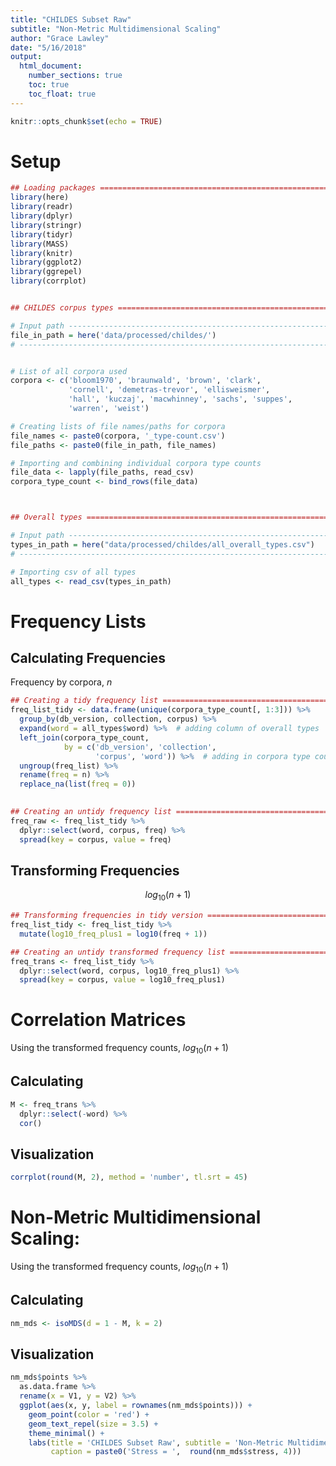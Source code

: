 ```yaml
---
title: "CHILDES Subset Raw"
subtitle: "Non-Metric Multidimensional Scaling"
author: "Grace Lawley"
date: "5/16/2018"
output:
  html_document:
    number_sections: true
    toc: true
    toc_float: true
---
```


```r
knitr::opts_chunk$set(echo = TRUE)
```
# Setup
```r
## Loading packages ===========================================================
library(here)
library(readr)
library(dplyr)
library(stringr)
library(tidyr)
library(MASS)
library(knitr)
library(ggplot2)
library(ggrepel)
library(corrplot)


## CHILDES corpus types =======================================================

# Input path ------------------------------------------------------------------
file_in_path = here('data/processed/childes/')
# -----------------------------------------------------------------------------


# List of all corpora used
corpora <- c('bloom1970', 'braunwald', 'brown', 'clark', 
             'cornell', 'demetras-trevor', 'ellisweismer',
             'hall', 'kuczaj', 'macwhinney', 'sachs', 'suppes',
             'warren', 'weist')

# Creating lists of file names/paths for corpora
file_names <- paste0(corpora, '_type-count.csv')
file_paths <- paste0(file_in_path, file_names)

# Importing and combining individual corpora type counts
file_data <- lapply(file_paths, read_csv)
corpora_type_count <- bind_rows(file_data)



## Overall types ==============================================================

# Input path ------------------------------------------------------------------
types_in_path = here("data/processed/childes/all_overall_types.csv")
# -----------------------------------------------------------------------------

# Importing csv of all types
all_types <- read_csv(types_in_path)
```

# Frequency Lists
## Calculating Frequencies
Frequency by corpora, *n*
```r
## Creating a tidy frequency list =============================================
freq_list_tidy <- data.frame(unique(corpora_type_count[, 1:3])) %>% 
  group_by(db_version, collection, corpus) %>% 
  expand(word = all_types$word) %>%  # adding column of overall types
  left_join(corpora_type_count,  
            by = c('db_version', 'collection',
                   'corpus', 'word')) %>%  # adding in corpora type counts
  ungroup(freq_list) %>%
  rename(freq = n) %>% 
  replace_na(list(freq = 0))
  

## Creating an untidy frequency list ==========================================
freq_raw <- freq_list_tidy %>% 
  dplyr::select(word, corpus, freq) %>% 
  spread(key = corpus, value = freq)
```
## Transforming Frequencies
$$log_{10}(n+1)$$  
```r
## Transforming frequencies in tidy version ===================================
freq_list_tidy <- freq_list_tidy %>% 
  mutate(log10_freq_plus1 = log10(freq + 1))

## Creating an untidy transformed frequency list ==============================
freq_trans <- freq_list_tidy %>% 
  dplyr::select(word, corpus, log10_freq_plus1) %>% 
  spread(key = corpus, value = log10_freq_plus1)
```


# Correlation Matrices
Using the transformed frequency counts, $log_{10}(n+1)$  

## Calculating  
```r
M <- freq_trans %>% 
  dplyr::select(-word) %>% 
  cor()
```

## Visualization
```r
corrplot(round(M, 2), method = 'number', tl.srt = 45)
```

# Non-Metric Multidimensional Scaling:
Using the transformed frequency counts, $log_{10}(n+1)$  

## Calculating  
```r
nm_mds <- isoMDS(d = 1 - M, k = 2)
```
## Visualization
```r
nm_mds$points %>% 
  as.data.frame %>% 
  rename(x = V1, y = V2) %>% 
  ggplot(aes(x, y, label = rownames(nm_mds$points))) +
    geom_point(color = 'red') +
    geom_text_repel(size = 3.5) +
    theme_minimal() +
    labs(title = 'CHILDES Subset Raw', subtitle = 'Non-Metric Multidimensional Scaling', 
         caption = paste0('Stress = ',  round(nm_mds$stress, 4)))
```







